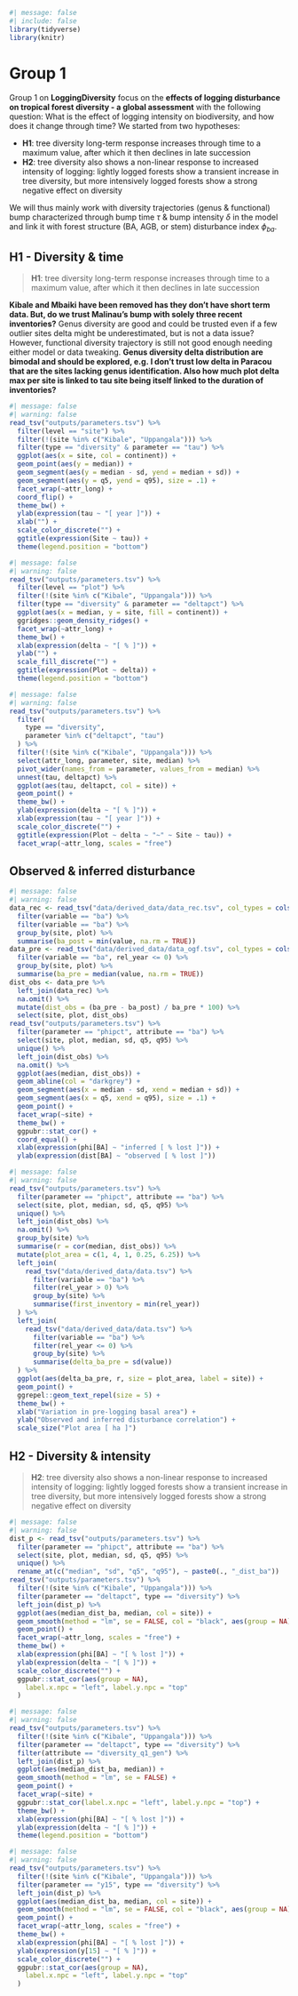 ```r
#| message: false
#| include: false
library(tidyverse)
library(knitr)
```

# Group 1 {.unnumbered}

Group 1 on **LoggingDiversity** focus on the **effects of logging disturbance on tropical forest diversity - a global assessment** with the following question: What is the effect of logging intensity on biodiversity, and how does it change through time? We started from two hypotheses:

-   **H1**: tree diversity long-term response increases through time to a maximum value, after which it then declines in late succession
-   **H2**: tree diversity also shows a non-linear response to increased intensity of logging: lightly logged forests show a transient increase in tree diversity, but more intensively logged forests show a strong negative effect on diversity

We will thus mainly work with diversity trajectories (genus & functional) bump characterized through bump time $\tau$ & bump intensity $\delta$ in the model and link it with forest structure (BA, AGB, or stem) disturbance index $\phi_{ba}$.

## H1 - Diversity & time

> **H1**: tree diversity long-term response increases through time to a maximum value, after which it then declines in late succession

**Kibale and Mbaiki have been removed has they don't have short term data. But, do we trust Malinau's bump with solely three recent inventories?** Genus diversity are good and could be trusted even if a few outlier sites delta might be underestimated, but is not a data issue? However, functional diversity trajectory is still not good enough needing either model or data tweaking. **Genus diversity delta distribution are bimodal and should be explored, e.g. I don't trust low delta in Paracou that are the sites lacking genus identification. Also how much plot delta max per site is linked to tau site being itself linked to the duration of inventories?**

```r
#| message: false
#| warning: false
read_tsv("outputs/parameters.tsv") %>%
  filter(level == "site") %>%
  filter(!(site %in% c("Kibale", "Uppangala"))) %>%
  filter(type == "diversity" & parameter == "tau") %>%
  ggplot(aes(x = site, col = continent)) +
  geom_point(aes(y = median)) +
  geom_segment(aes(y = median - sd, yend = median + sd)) +
  geom_segment(aes(y = q5, yend = q95), size = .1) +
  facet_wrap(~attr_long) +
  coord_flip() +
  theme_bw() +
  ylab(expression(tau ~ "[ year ]")) +
  xlab("") +
  scale_color_discrete("") +
  ggtitle(expression(Site ~ tau)) +
  theme(legend.position = "bottom")
```

```r
#| message: false
#| warning: false
read_tsv("outputs/parameters.tsv") %>%
  filter(level == "plot") %>%
  filter(!(site %in% c("Kibale", "Uppangala"))) %>%
  filter(type == "diversity" & parameter == "deltapct") %>%
  ggplot(aes(x = median, y = site, fill = continent)) +
  ggridges::geom_density_ridges() +
  facet_wrap(~attr_long) +
  theme_bw() +
  xlab(expression(delta ~ "[ % ]")) +
  ylab("") +
  scale_fill_discrete("") +
  ggtitle(expression(Plot ~ delta)) +
  theme(legend.position = "bottom")
```

```r
#| message: false
#| warning: false
read_tsv("outputs/parameters.tsv") %>%
  filter(
    type == "diversity",
    parameter %in% c("deltapct", "tau")
  ) %>%
  filter(!(site %in% c("Kibale", "Uppangala"))) %>%
  select(attr_long, parameter, site, median) %>%
  pivot_wider(names_from = parameter, values_from = median) %>%
  unnest(tau, deltapct) %>%
  ggplot(aes(tau, deltapct, col = site)) +
  geom_point() +
  theme_bw() +
  ylab(expression(delta ~ "[ % ]")) +
  xlab(expression(tau ~ "[ year ]")) +
  scale_color_discrete("") +
  ggtitle(expression(Plot ~ delta ~ "~" ~ Site ~ tau)) +
  facet_wrap(~attr_long, scales = "free")
```

## Observed & inferred disturbance

```r
#| message: false
#| warning: false
data_rec <- read_tsv("data/derived_data/data_rec.tsv", col_types = cols()) %>%
  filter(variable == "ba") %>%
  filter(variable == "ba") %>%
  group_by(site, plot) %>%
  summarise(ba_post = min(value, na.rm = TRUE))
data_pre <- read_tsv("data/derived_data/data_ogf.tsv", col_types = cols()) %>%
  filter(variable == "ba", rel_year <= 0) %>%
  group_by(site, plot) %>%
  summarise(ba_pre = median(value, na.rm = TRUE))
dist_obs <- data_pre %>%
  left_join(data_rec) %>%
  na.omit() %>%
  mutate(dist_obs = (ba_pre - ba_post) / ba_pre * 100) %>%
  select(site, plot, dist_obs)
read_tsv("outputs/parameters.tsv") %>%
  filter(parameter == "phipct", attribute == "ba") %>%
  select(site, plot, median, sd, q5, q95) %>%
  unique() %>%
  left_join(dist_obs) %>%
  na.omit() %>%
  ggplot(aes(median, dist_obs)) +
  geom_abline(col = "darkgrey") +
  geom_segment(aes(x = median - sd, xend = median + sd)) +
  geom_segment(aes(x = q5, xend = q95), size = .1) +
  geom_point() +
  facet_wrap(~site) +
  theme_bw() +
  ggpubr::stat_cor() +
  coord_equal() +
  xlab(expression(phi[BA] ~ "inferred [ % lost ]")) +
  ylab(expression(dist[BA] ~ "observed [ % lost ]"))
```

```r
#| message: false
#| warning: false
read_tsv("outputs/parameters.tsv") %>%
  filter(parameter == "phipct", attribute == "ba") %>%
  select(site, plot, median, sd, q5, q95) %>%
  unique() %>%
  left_join(dist_obs) %>%
  na.omit() %>%
  group_by(site) %>%
  summarise(r = cor(median, dist_obs)) %>%
  mutate(plot_area = c(1, 4, 1, 0.25, 6.25)) %>%
  left_join(
    read_tsv("data/derived_data/data.tsv") %>%
      filter(variable == "ba") %>%
      filter(rel_year > 0) %>%
      group_by(site) %>%
      summarise(first_inventory = min(rel_year))
  ) %>%
  left_join(
    read_tsv("data/derived_data/data.tsv") %>%
      filter(variable == "ba") %>%
      filter(rel_year <= 0) %>%
      group_by(site) %>%
      summarise(delta_ba_pre = sd(value))
  ) %>%
  ggplot(aes(delta_ba_pre, r, size = plot_area, label = site)) +
  geom_point() +
  ggrepel::geom_text_repel(size = 5) +
  theme_bw() +
  xlab("Variation in pre-logging basal area") +
  ylab("Observed and inferred disturbance correlation") +
  scale_size("Plot area [ ha ]")
```

## H2 - Diversity & intensity

> **H2**: tree diversity also shows a non-linear response to increased intensity of logging: lightly logged forests show a transient increase in tree diversity, but more intensively logged forests show a strong negative effect on diversity

```r
#| message: false
#| warning: false
dist_p <- read_tsv("outputs/parameters.tsv") %>%
  filter(parameter == "phipct", attribute == "ba") %>%
  select(site, plot, median, sd, q5, q95) %>%
  unique() %>%
  rename_at(c("median", "sd", "q5", "q95"), ~ paste0(., "_dist_ba"))
read_tsv("outputs/parameters.tsv") %>%
  filter(!(site %in% c("Kibale", "Uppangala"))) %>%
  filter(parameter == "deltapct", type == "diversity") %>%
  left_join(dist_p) %>%
  ggplot(aes(median_dist_ba, median, col = site)) +
  geom_smooth(method = "lm", se = FALSE, col = "black", aes(group = NA)) +
  geom_point() +
  facet_wrap(~attr_long, scales = "free") +
  theme_bw() +
  xlab(expression(phi[BA] ~ "[ % lost ]")) +
  ylab(expression(delta ~ "[ % ]")) +
  scale_color_discrete("") +
  ggpubr::stat_cor(aes(group = NA),
    label.x.npc = "left", label.y.npc = "top"
  )
```

```r
#| message: false
#| warning: false
read_tsv("outputs/parameters.tsv") %>%
  filter(!(site %in% c("Kibale", "Uppangala"))) %>%
  filter(parameter == "deltapct", type == "diversity") %>%
  filter(attribute == "diversity_q1_gen") %>%
  left_join(dist_p) %>%
  ggplot(aes(median_dist_ba, median)) +
  geom_smooth(method = "lm", se = FALSE) +
  geom_point() +
  facet_wrap(~site) +
  ggpubr::stat_cor(label.x.npc = "left", label.y.npc = "top") +
  theme_bw() +
  xlab(expression(phi[BA] ~ "[ % lost ]")) +
  ylab(expression(delta ~ "[ % ]")) +
  theme(legend.position = "bottom")
```

```r
#| message: false
#| warning: false
read_tsv("outputs/parameters.tsv") %>%
  filter(!(site %in% c("Kibale", "Uppangala"))) %>%
  filter(parameter == "y15", type == "diversity") %>%
  left_join(dist_p) %>%
  ggplot(aes(median_dist_ba, median, col = site)) +
  geom_smooth(method = "lm", se = FALSE, col = "black", aes(group = NA)) +
  geom_point() +
  facet_wrap(~attr_long, scales = "free") +
  theme_bw() +
  xlab(expression(phi[BA] ~ "[ % lost ]")) +
  ylab(expression(y[15] ~ "[ % ]")) +
  scale_color_discrete("") +
  ggpubr::stat_cor(aes(group = NA),
    label.x.npc = "left", label.y.npc = "top"
  )
```
